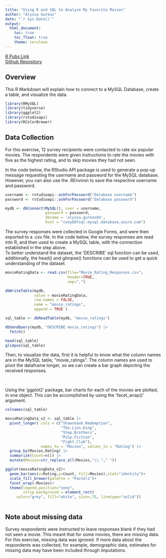 ```yaml
---
title: "Using R and SQL to Analyze My Favorite Movies"
author: "Alyssa Gurkas"
date: "`r Sys.Date()`"
output: 
  html_document:
    toc: true
    toc_float: true
    theme: cerulean 
---
```


[R Pubs Link](https://rpubs.com/agurkas/data-607-assignment-2)
<br>
[Github Repository](https://github.com/amgurkas/data-acquisition) 

## Overview 
This R Markdown will explain how to connect to a MySQL Database, create a table,
and visualize the data.

```r
library(RMySQL)
library(tidyverse)
library(ggplot2)
library(rstudioapi)
library(RColorBrewer)
```

## Data Collection
For this exercise, 12 survey recipients were contacted to rate six popular 
movies. The respondents were given instructions to rate the movies with five as
the highest rating, and to skip movies they had not seen.

In the code below, the RStudio API package is used to generate a pop-up message 
requesting the username and password for the MySQL database. However, you can
also use the .REnviron to save the respective username and password. 
```r
username <- rstudioapi::askForPassword("Database username")
password <- rstudioapi::askForPassword("Database password")
```

```r
mydb <- dbConnect(MySQL(), user = username, 
                  password = password, 
                  dbname = 'alyssa.gurkas84', 
                  host = "cuny607sql.mysql.database.azure.com")
```

The survey responses were collected in Google Forms, and were then exported to a 
.csv file. In the code below, the survey responses are read into R, and then used 
to create a MySQL table, with the connection established in the step above.
<br>
To better understand the dataset, the 'DESCRIBE' sql function can be used, 
additionally, the head() and glimpse() functions can be used to get a quick 
understanding of the dataset. 
```r
movieRatingData <- read.csv(file="Movie_Rating_Responses.csv", 
                            header=TRUE, 
                            sep=",")

dbWriteTable(mydb, 
             value = movieRatingData, 
             row.names = FALSE, 
             name = "movie_ratings", 
             append = TRUE )

sql_table <- dbReadTable(mydb, "movie_ratings")

dbSendQuery(mydb, "DESCRIBE movie_ratings") |>  
  fetch()

head(sql_table)
glimpse(sql_table)

```

Then, to visualize the data, first it is helpful to know what the column names
are in the MySQL table, "movie_ratings". The column names are used to pivot the
dataframe longer, so we can create a bar graph depicting the received responses.

<br>

Using the 'ggplot2' package, bar charts for each of the movies are plotted, in 
one object. This can be accomplished by using the 'facet_wrap()' argument.
```r
colnames(sql_table)

movieRatingData_v2 <- sql_table |> 
  pivot_longer( cols = c("Shawshank.Redemption",
                         "The.Lion.King",
                         "Step.Brothers",
                         "Pulp.Fiction",
                         "Fight.Club"),
                names_to = "Movies", values_to = "Rating") |> 
  group_by(Movies,Rating) |> 
  summarize(Count=n()) |> 
  mutate(Movies=str_replace_all(Movies,"\\."," ")) 

ggplot(movieRatingData_v2)+
  geom_bar(aes(x=Rating,y=Count, fill=Movies),stat="identity")+
  scale_fill_brewer(palette = "Pastel1")+
  facet_wrap(~Movies)+
  theme(legend.position="none",
        strip.background = element_rect(
     color="grey", fill="white", size=.75, linetype="solid"))
  
```

## Note about missing data
Survey respondents were instructed to leave responses blank if they had not seen 
a movie. This meant that for some movies, there are missing data. For this
exercise, missing data was ignored. If more data about the respondents was 
collected, for example, demographic data, estimates for missing data may have 
been included through imputations.